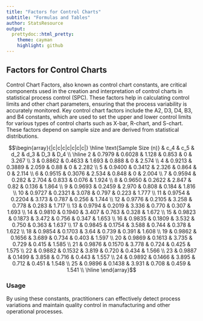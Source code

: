 ```yaml
---
title: "Factors for Control Charts"
subtitle: "Formulas and Tables"
author: StatsResource
output:
  prettydoc::html_pretty:
    theme: cayman
    highlight: github
---
```



## Factors for Control Charts

Control Chart Factors, also known as control chart constants, are critical components used in the creation and interpretation of control charts in statistical process control (SPC). These factors help in calculating control limits and other chart parameters, ensuring that the process variability is accurately monitored. Key control chart factors include the A2, D3, D4, B3, and B4 constants, which are used to set the upper and lower control limits for various types of control charts such as X-bar, R-chart, and S-chart. These factors depend on sample size and are derived from statistical distributions. 


$$\begin{array}{|c|c|c|c|c|c|c|}
\hline  
\text{Sample Size (n)} 	&	c_4 	&	c_5 	&	d_2 	&	d_3 	&	D_3 	&	D_4	\\	\hline
2	&	0.7979	&	0.6028	&	1.128	&	0.853	&	0	&	3.267	\\	
3	&	0.8862	&	0.4633	&	1.693	&	0.888	&	0	&	2.574	\\	
4	&	0.9213	&	0.3889	&	2.059	&	0.88	&	0	&	2.282	\\	
5	&	0.9400	&	0.3412	&	2.326	&	0.864	&	0	&	2.114	\\	
6	&	0.9515	&	0.3076	&	2.534	&	0.848	&	0	&	2.004	\\	
7	&	0.9594	&	0.282	&	2.704	&	0.833	&	0.076	&	1.924	\\	
8	&	0.9650	&	0.2622	&	2.847	&	0.82	&	0.136	&	1.864	\\	
9	&	0.9693	&	0.2459	&	2.970	&	0.808	&	0.184	&	1.816	\\	
10	&	0.9727	&	0.2321	&	3.078	&	0.797	&	0.223	&	1.777	\\	
11	&	0.9754	&	0.2204	&	3.173	&	0.787	&	0.256	&	1.744	\\	
12	&	0.9776	&	0.2105	&	3.258	&	0.778	&	0.283	&	1.717	\\	
13	&	0.9794	&	0.2019	&	3.336	&	0.770	&	0.307	&	1.693	\\	
14	&	0.9810	&	0.1940	&	3.407	&	0.763	&	0.328	&	1.672	\\	
15	&	0.9823	&	0.1873	&	3.472	&	0.756	&	0.347	&	1.653	\\	
16	&	0.9835	&	0.1809	&	3.532	&	0.750	&	0.363	&	1.637	\\
17	&	0.9845	&	0.1754	&	3.588	&	0.744	&	0.378	&	1.622	\\
18	&	0.9854	&	0.1703	&	3.64	&	0.739	&	0.391	&	1.608	\\
19	&	0.9862	&	0.1656	&	3.689	&	0.734	&	0.403	&	1.597	\\
20	&	0.9869	&	0.1613	&	3.735	&	0.729	&	0.415	&	1.585	\\
21	&	0.9876	&	0.1570	&	3.778	&	0.724	&	0.425	&	1.575	\\
22	&	0.9882	&	0.1532	&	3.819	&	0.720	&	0.434	&	1.566	\\
23	&	0.9887	&	0.1499	&	3.858	&	0.716	&	0.443	&	1.557	\\
24	&	0.9892	&	0.1466	&	3.895	&	0.712	&	0.451	&	1.548	\\
25	&	0.9896	&	0.1438	&	3.931	&	0.708	&	0.459	&	1.541	\\
\hline 
\end{array}$$ 


### Usage

By using these constants, practitioners can effectively detect process variations and maintain quality control in manufacturing and other operational processes.